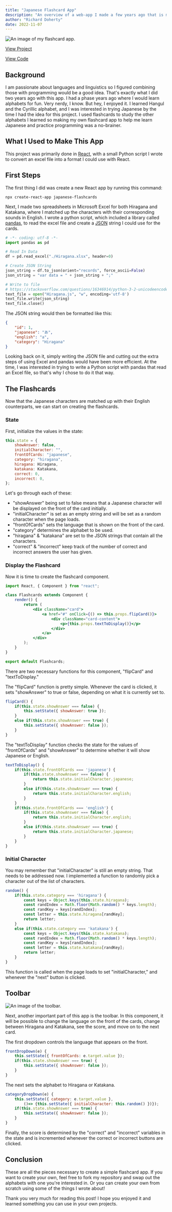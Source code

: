 ```yaml
---
title: "Japanese Flashcard App"
description: "An overview of a web-app I made a few years ago that is meant to help people practice Hiragana & Katakana."
author: "Richard Doherty"
date: 2022-11-07
---
```


<Img
    src="/images/japanese-flashcards/japanese-flashcards.png"
    alt="An image of my flashcard app."
    width={1920}
    height={965}
/>

[View Project](https://richdoherty.github.io/japanese-flashcards)

[View Code](https://github.com/RichDoherty/japanese-flashcards)

## Background

I am passionate about languages and linguistics so I figured combining those with programming would be a good idea. That's exactly what I did
two years ago with this app. I had a phase years ago where I would learn alphabets for fun. Very nerdy, I know. But hey, I enjoyed it. I learned Hangul and the
Cyrillic alphabet, and I was interested in trying Japanese by the time I had the idea for this project. I used flashcards to study the other
alphabets I learned so making my own flashcard app to help me learn Japanese and practice programming was a no-brainer.

## What I Used to Make This App

This project was primarily done in [React](https://reactjs.org/), with a small Python script I wrote to convert an excel file into a format I could use with React.

## First Steps

The first thing I did was create a new React app by running this command:

```shell
npx create-react-app japanese-flashcards
```

Next, I made two spreadsheets in Microsoft Excel for both Hiragana and Katakana, where I matched up the characters with their corresponding sounds in English.
I wrote a python script, which included a library called [pandas](https://pandas.pydata.org/), to read the excel file and create a [JSON](https://developer.mozilla.org/en-US/docs/Web/JavaScript/Reference/Global_Objects/JSON) string
I could use for the cards.

```python title="data.py" showLineNumbers
# -*- coding: utf-8 -*-
import pandas as pd

# Read In Data
df = pd.read_excel("./Hiragana.xlsx", header=0)

# Create JSON String
json_string = df.to_json(orient="records", force_ascii=False)
json_string = "var data = " + json_string + ";"

# Write to file
# https://stackoverflow.com/questions/16346914/python-3-2-unicodeencodeerror-charmap-codec-cant-encode-character-u2013-i/28041598
text_file = open("Hiragana.js", "w", encoding='utf-8')
text_file.write(json_string)
text_file.close()
```

The JSON string would then be formatted like this:

```json
{
    "id": 1,
    "japanese": "あ",
    "english": "a",
    "category": "Hiragana"
}
```

Looking back on it, simply writing the JSON file and cutting out the extra steps of using Excel and pandas would have been more efficient. At the time,
I was interested in trying to write a Python script with pandas that read an Excel file, so that's why I chose to do it that way.

## The Flashcards

Now that the Japanese characters are matched up with their English counterparts, we can start on creating the flashcards.

### State

First, initialize the values in the state:

```jsx title="App.js" showLineNumbers
this.state = {
    showAnswer: false,
    initialCharacter: "",
    frontOfCards: "japanese",
    category: "hiragana",
    hiragana: Hiragana,
    katakana: Katakana,
    correct: 0,
    incorrect: 0,
};
```

Let's go through each of these:

-   "showAnswer" being set to false means that a Japanese character will be displayed on the front of the card initially.
-   "initialCharacter" is set as an empty string and will be set as a random character when the page loads.
-   "frontOfCards" sets the language that is shown on the front of the card.
-   "category" determines the alphabet to be used.
-   "hiragana" & "katakana" are set to the JSON strings that contain all the characters.
-   "correct" & "incorrect" keep track of the number of correct and incorrect answers the user has given.

### Display the Flashcard

Now it is time to create the flashcard component.

```jsx {7-8} title="Flashcards.js" showLineNumbers
import React, { Component } from "react";

class Flashcards extends Component {
    render() {
        return (
            <div className="card">
                <a href="#" onClick={() => this.props.flipCard()}>
                    <div className="card-content">
                        <p>{this.props.textToDisplay()}</p>
                    </div>
                </a>
            </div>
        );
    }
}

export default Flashcards;
```

There are two necessary functions for this component, "flipCard" and "textToDisplay."

The "flipCard" function is pretty simple. Whenever the card is clicked, it sets "showAnswer" to true or false, depending
on what it is currently set to.

```jsx title="App.js" showLineNumbers
flipCard() {
    if(this.state.showAnswer === false) {
        this.setState({ showAnswer: true });
    }
    else if(this.state.showAnswer === true) {
        this.setState({ showAnswer: false });
    }
}
```

The "textToDisplay" function checks the state for the values of "frontOfCards" and "showAnswer" to determine
whether it will show Japanese or English.

```jsx title="App.js" showLineNumbers
textToDisplay() {
    if(this.state.frontOfCards === 'japanese') {
        if(this.state.showAnswer === false) {
            return this.state.initialCharacter.japanese;
        }
        else if(this.state.showAnswer === true) {
            return this.state.initialCharacter.english;
        }
    }
    if(this.state.frontOfCards === 'english') {
        if(this.state.showAnswer === false) {
            return this.state.initialCharacter.english;
        }
        else if(this.state.showAnswer === true) {
            return this.state.initialCharacter.japanese;
        }
    }
}
```

### Initial Character

You may remember that "initialCharacter" is still an empty string. That needs to be addressed now. I implemented a function to randomly
pick a character out of the list of characters.

```jsx title="App.js" showLineNumbers
random() {
    if(this.state.category === 'hiragana') {
        const keys = Object.keys(this.state.hiragana);
        const randIndex = Math.floor(Math.random() * keys.length);
        const randKey = keys[randIndex];
        const letter = this.state.hiragana[randKey];
        return letter;
    }
    else if(this.state.category === 'katakana') {
        const keys = Object.keys(this.state.katakana);
        const randIndex = Math.floor(Math.random() * keys.length);
        const randKey = keys[randIndex];
        const letter = this.state.katakana[randKey];
        return letter;
    }
}
```

This function is called when the page loads to set "initialCharacter," and whenever the "next" button is clicked.

## Toolbar

<Img
    src="/images/japanese-flashcards/toolbar.png"
    alt="An image of the toolbar."
    width={237}
    height={508}
/>

Next, another important part of this app is the toolbar. In this component, it will be possible to change the language on
the front of the cards, change between Hiragana and Katakana, see the score, and move on to the next card.

The first dropdown controls the language that appears on the front.

```jsx title="App.js" showLineNumbers
frontDropDown(e) {
    this.setState({ frontOfCards: e.target.value });
    if(this.state.showAnswer === true) {
        this.setState({ showAnswer: false });
    }
}
```

The next sets the alphabet to Hiragana or Katakana.

```jsx title="App.js" showLineNumbers
categoryDropDown(e) {
    this.setState({ category: e.target.value },
        ()=> {this.setState({ initialCharacter: this.random() })});
    if(this.state.showAnswer === true) {
        this.setState({ showAnswer: false });
    }
}
```

Finally, the score is determined by the "correct" and "incorrect" variables in the state and is incremented whenever the correct
or incorrect buttons are clicked.

## Conclusion

These are all the pieces necessary to create a simple flashcard app. If you want to create your own, feel free to fork my repository
and swap out the alphabets with one you're interested in. Or you can create your own from scratch using some of the things I wrote about!

Thank you very much for reading this post! I hope you enjoyed it and learned something you can use in your own projects.
